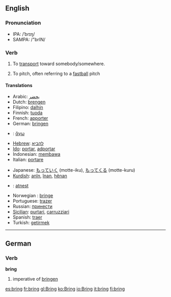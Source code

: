 ==English==

===Pronunciation===
*IPA: /ˈbrɪŋ/
*SAMPA: /"brIN/

===Verb===
{{en-infl-irreg|bring|brings|bringing|brought|brought}}

# To [[transport]] toward somebody/somewhere.
# {{baseball}} To pitch, often referring to a [[fastball]] pitch

====Translations====
{{top}}
*Arabic: [[يحضر]]
*Dutch: [[brengen]]
*Filipino: [[dalhín]]
*Finnish: [[tuoda]]
*French: [[apporter]]
*German: [[bringen]]
*{{gko}}: [[ἄγω]]
*[[w:Hebrew language|Hebrew]]: [[להביא]]
*[[w:Ido|Ido]]: [[portar]], [[adportar]]
*Indonesian: [[bawa|membawa]]
*Italian: [[portare]]
{{mid}}
*Japanese: [[もっていく]] (motte-iku), [[もってくる]] (motte-kuru)
*[[Kurdish]]: [[anîn]], [[înan]], [[hênan]]
*{{lav}}: [[atnest]]
*Norwegian<!--do not wikify-->: [[bringe]]
*Portuguese: [[trazer]]
*Russian: [[принести]]
*[[Sicilian]]: [[purtari]], [[carruzziari]]
*Spanish: [[traer]]
*Turkish: [[getirmek]]
{{bottom}}

----

==German==
===Verb===
'''bring'''

# imperative of [[bringen]]

[[es:bring]]
[[fr:bring]]
[[gl:Bring]]
[[ko:Bring]]
[[io:Bring]]
[[it:bring]]
[[fi:bring]]